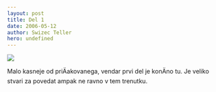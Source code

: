 ```yaml
---
layout: post
title: Del 1
date: 2006-05-12
author: Swizec Teller
hero: undefined
---
```


[![](/includes/editor_upload/Image/sneeks/01_thumb.jpg)](http://swizec.com/index.php/mode=show_comics/comic=1)  
  


Malo kasneje od priÄakovanega, vendar prvi del je konÄno tu. Je veliko stvari za povedat ampak ne ravno v tem trenutku.
